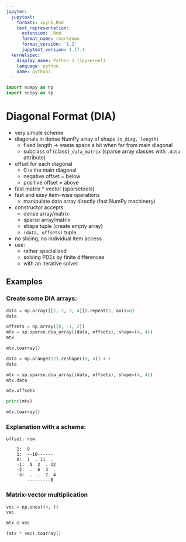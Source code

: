 ```yaml
---
jupyter:
  jupytext:
    formats: ipynb,Rmd
    text_representation:
      extension: .Rmd
      format_name: rmarkdown
      format_version: '1.2'
      jupytext_version: 1.17.1
  kernelspec:
    display_name: Python 3 (ipykernel)
    language: python
    name: python3
---
```


```python
import numpy as np
import scipy as sp
```

# Diagonal Format (DIA)

- very simple scheme
- diagonals in dense NumPy array of shape `(n_diag, length)`
  - fixed length -> waste space a bit when far from main diagonal
  - subclass of {class}`_data_matrix` (sparse array classes with
    `.data` attribute)
- offset for each diagonal
  - 0 is the main diagonal
  - negative offset = below
  - positive offset = above
- fast matrix * vector (sparsetools)
- fast and easy item-wise operations
  - manipulate data array directly (fast NumPy machinery)
- constructor accepts:
  - dense array/matrix
  - sparse array/matrix
  - shape tuple (create empty array)
  - `(data, offsets)` tuple
- no slicing, no individual item access
- use:
  - rather specialized
  - solving PDEs by finite differences
  - with an iterative solver

## Examples

### Create some DIA arrays:

```python
data = np.array([[1, 2, 3, 4]]).repeat(3, axis=0)
data
```

```python
offsets = np.array([0, -1, 2])
mtx = sp.sparse.dia_array((data, offsets), shape=(4, 4))
mtx
```

```python
mtx.toarray()
```

```python
data = np.arange(12).reshape((3, 4)) + 1
data
```

```python
mtx = sp.sparse.dia_array((data, offsets), shape=(4, 4))
mtx.data
```

```python
mtx.offsets
```

```python
print(mtx)
```

```python
mtx.toarray()
```

### Explanation with a scheme:

```
offset: row

    2:  9
    1:  --10------
    0:  1  . 11  .
    -1:  5  2  . 12
    -2:  .  6  3  .
    -3:  .  .  7  4
        ---------8
```

### Matrix-vector multiplication

```python
vec = np.ones((4, ))
vec
```

```python
mtx @ vec
```

```python
(mtx * vec).toarray()
```
